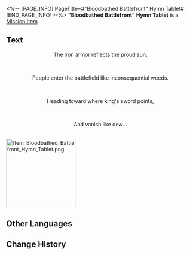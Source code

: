 <%-- [PAGE_INFO]
PageTitle=#"Bloodbathed Battlefront" Hymn Tablet#
[END_PAGE_INFO] --%>
{{Item Infobox
|id          = 150058
|image       = Item Bloodbathed Battlefront Hymn Tablet.png{{subst:void|<!--$UPLOAD:<<SpriteOutput/ItemFigures/150058.png>-<Item Bloodbathed Battlefront Hymn Tablet.png>-<Item Icons>>-->}}
|type        = Mission Item
|invCategory = Missions
|rarity      = 3
|effect      = 
|description = A tablet inscribed with hymns and other writings, prophesying towards the end. It is said that within these fragments lies a secret so profound that it longs to be uncovered.
}}
{{Description|''"Prophecies never carry their message in plain words." &mdash; Anonymous Priest''}}
'''"Bloodbathed Battlefront" Hymn Tablet''' is a [[Mission Item]].

==Text==
<div align="center">{{Color|Keyword|"Bloodbathed Battlefront" Hymn Tablet}}</div>
<div align="center">The iron armor reflects the proud sun,</div><br /><div align="center">People enter the battlefield like inconsequential weeds.</div><br /><div align="center">Heading toward where king's sword points,</div><br /><div align="center">And vanish like dew...</div><br />
[[File:Item Bloodbathed Battlefront Hymn Tablet.png|185px]]{{subst:void|<!--$UPLOAD:<<SpriteOutput/Mission/TeasureMap/PicTreasureMapA103.png>-<Item Bloodbathed Battlefront Hymn Tablet.png>-<Item Images>>-->}}

==Other Languages==
{{Other Languages
|en   = "Bloodbathed Battlefront" Hymn Tablet
|zhs  = 「浴血战端」的颂言石板
|zht  = 「浴血戰端」的頌言石板
|ja   = 「血染めの戦端」の頌歌石板
|ko   = 「피로 물든 전선」의 송가 석판
|es   = Losa con himno del Frente Sangriento
|fr   = Tablette prophétique du Front sanglant
|ru   = Скрижаль оды Кровавого поля брани
|th   = แผ่นหินสดุดีใน "สมรภูมิอาบโลหิต"
|vi   = Phiến Đá Ca Tụng "Mặt Trận Tắm Máu"
|de   = Hymnentafel: „Blutige Kampffront“
|id   = Prasasti Ode "Garis Depan Perang Berdarah"
|pt   = Tabuleta de Hinos do Fronte de Batalha Banhado em Sangue
}}

==Change History==
{{Change History|3.0}}